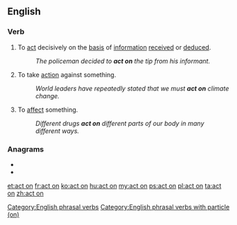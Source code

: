 ==English==

===Verb===
{{head|en|verb|phrasal verb|head=to [[act]] on}}

# To [[act]] decisively on the [[basis]] of [[information]] [[receive]]d or [[deduce]]d.
#: ''The policeman decided to '''act on''' the tip from his informant.''
# To take [[action]] against something.
#: ''World leaders have repeatedly stated that we must '''act on''' climate change.''
# {{lb|en|medicine}} To [[affect]] something.
#: ''Different drugs '''act on''' different parts of our body in many different ways.''

===Anagrams===
* {{l|en|canto}}
* {{l|en|octan}}

[[Category:English phrasal verbs]]
[[Category:English phrasal verbs with particle (on)]]

[[et:act on]]
[[fr:act on]]
[[ko:act on]]
[[hu:act on]]
[[my:act on]]
[[ps:act on]]
[[pl:act on]]
[[ta:act on]]
[[zh:act on]]